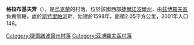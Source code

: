 {{coord|49|41|55|N|25|7|25|E|scale:30000|display=title}}

'''格拉布基夫齊'''（{{lang-uk|Грабківці}}），是[[烏克蘭|烏克蘭]]的村落，位於該國西部[[捷爾諾波爾州|捷爾諾波爾州]]，由[[茲博羅夫區|茲博羅夫區]]負責管轄，處於[[斯特里帕河|斯特里帕河]]畔，始建於1598年，面積2.05平方公里，2001年人口146。

{{DEFAULTSORT:Грабківці}}
[[Category:捷爾諾波爾州村落|Category:捷爾諾波爾州村落]]
[[Category:茲博羅夫區村落|Category:茲博羅夫區村落]]


{{Ternopil-geo-stub}}